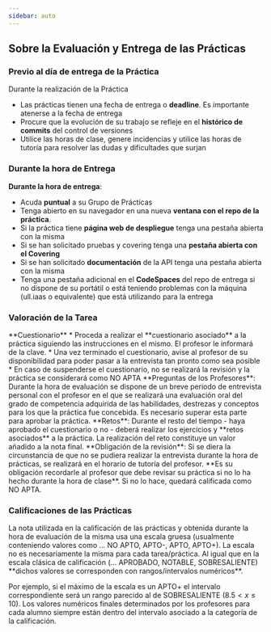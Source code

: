 ```yaml
---
sidebar: auto
---
```


## Sobre la Evaluación y Entrega de las Prácticas

### Previo al día de entrega de la Práctica

Durante la realización de la Práctica
* Las prácticas tienen una fecha de entrega o **deadline**. Es importante atenerse a la fecha de entrega
* Procure que la evolución de su trabajo se refleje en el **histórico de commits** del control de versiones
* Utilice las horas de clase, genere incidencias y utilice las horas de tutoría para resolver las dudas y dificultades que surjan 


### Durante la hora de Entrega

**Durante la hora de entrega**:

* Acuda **puntual** a su Grupo de Prácticas
* Tenga abierto en su navegador en una nueva **ventana con el repo de la práctica**.
* Si la práctica tiene **página web de despliegue** tenga una pestaña abierta con la misma
* Si se han solicitado pruebas y covering tenga una **pestaña abierta con el Covering**
* Si se han solicitado **documentación** de la API tenga una pestaña abierta con la misma
* Tenga una pestaña adicional en el **CodeSpaces** del repo de entrega si no dispone de su portátil o está teniendo problemas con la máquina (ull.iaas o equivalente) que está utilizando para la entrega

### Valoración de la Tarea

<Callout type="info">
**Cuestionario**
* Proceda a realizar el **cuestionario asociado** a la práctica siguiendo las instrucciones en el mismo. El profesor le informará de la clave.
* Una vez terminado el cuestionario, avise al profesor de su disponibilidad para poder pasar a la entrevista tan pronto como sea posible
* En caso de suspenderse el cuestionario, no se realizará la revisión y la práctica se considerará como NO APTA
</Callout>

<Callout type="info">
**Preguntas de los Profesores**:
Durante la hora de evaluación se dispone de un breve periodo de entrevista personal con el profesor
en el que se realizará una evaluación oral del grado de competencia adquirida de las habilidades, destrezas y conceptos para los que la práctica fue concebida. Es necesario superar esta parte para aprobar la práctica.
</Callout>


<Callout type="warning">
**Retos**:
Durante el resto del tiempo - haya aprobado el cuestionario o no - deberá realizar los ejercicios y **retos asociados** a la práctica.
La realización del reto constituye un valor añadido a la nota final.
</Callout>

<Callout type="info"> 
**Obligación de la revisión**:
Si se diera la circunstancia de que no se pudiera realizar la entrevista durante la hora de prácticas, se  realizará en el horario de tutoría del profesor.
**Es su obligación recordarle al profesor que debe revisar su práctica si no lo ha hecho durante la hora de clase**. Si no lo hace, quedará calificada como NO APTA.
</Callout>

### Calificaciones de las Prácticas

<Callout type="error">
La nota utilizada en la calificación de las prácticas y obtenida  durante la hora de evaluación de la misma usa una escala gruesa (usualmente conteniendo valores como ... NO APTO, APTO-, APTO, APTO+). La escala no es necesariamente la misma para cada tarea/práctica. Al igual que en la escala clásica de calificación (... APROBADO, NOTABLE, SOBRESALIENTE) **dichos valores se corresponden con rangos/intervalos numéricos**. 
</Callout>

Por ejemplo, si el máximo de la escala es un  APTO+ el intervalo correspondiente  será un rango parecido al de SOBRESALIENTE ($8.5 \lt{} x \le{} 10$). Los valores numéricos finales determinados por los profesores para cada alumno siempre están dentro del intervalo asociado a la categoría de la calificación. 